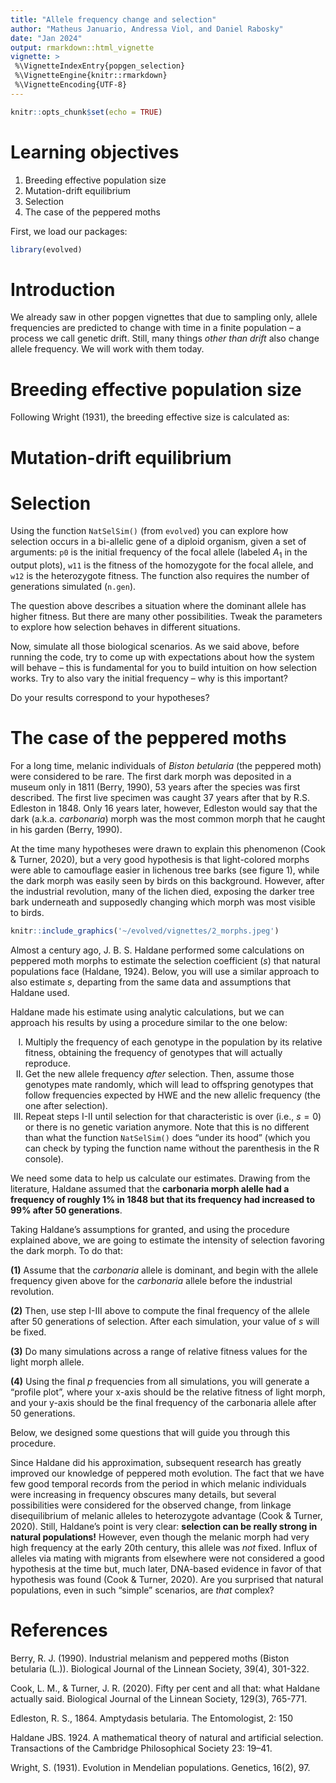 ```yaml
---
title: "Allele frequency change and selection"
author: "Matheus Januario, Andressa Viol, and Daniel Rabosky"
date: "Jan 2024"
output: rmarkdown::html_vignette
vignette: >
 %\VignetteIndexEntry{popgen_selection}
 %\VignetteEngine{knitr::rmarkdown}
 %\VignetteEncoding{UTF-8}
---
```


```r
knitr::opts_chunk$set(echo = TRUE)
```

# Learning objectives

1. Breeding effective population size
2. Mutation-drift equilibrium
3. Selection
4. The case of the peppered moths

First, we load our packages:
```r
library(evolved)
```

# Introduction

We already saw in other popgen vignettes that due to sampling only, allele frequencies are predicted to change with time in a finite population -- a process we call genetic drift. Still, many things _other than drift_ also change allele frequency. We will work with them today.

# Breeding effective population size

Following Wright (1931), the breeding effective size is calculated as:

\begin{equation}
N_e = \frac{4N_m N_f}{N_m+N_f}
\end{equation}

\fbox{\begin{minipage}{48em}
Challenge (extra credit question) 1:\\

What ratio of $N_f$ to $N_m$ maximizes $N_e$, relative to the census size? Explain or show your work.\\

Hint 1: Try plotting $N_e$ as a function of $\frac{N_f}{N_m}$. You can create "fake data" for this and plot it with R graphics.\\

Hint 2: Alternatively, you can also try to solve it analytically by considering that $N_{census} = N_f + N_m$.
\end{minipage}}

\fbox{\begin{minipage}{48em}
Question 1:\\

What happens to the above equation under extreme reproductive skew (i.e. one male monopolizes and mates with all females)? Write an equation that represents this. Explain your work.\\

Then, consider what is the limit of this equation, meaning: what is the effective population size when the number of females goes to infinity?

\end{minipage}}

\fbox{\begin{minipage}{48em}
Challenge (extra credit question) 2:\\

In birds, offspring sex is determined by their chromosomal system. Females are the heterogametic sex, having a pair of dissimilar ZW chromosomes, and males have two similar ZZ chromosomes. If the effective size for an autosomal marker is $N_e$, what is the effective size of a Z-linked sequence (a.k.a. a marker), and what is the effective size of a W-linked marker?
\end{minipage}}

# Mutation-drift equilibrium

\fbox{\begin{minipage}{48em}
Question 2:\\

Qualitatively, what is the relationship between the number of new alleles produced per generation and the mutation rate? Assume all mutations produce a unique allele and also an effectively infinite number of possible alleles.\\

Hint: Don't worry about numeric values, but describe the relationship as precisely as you can -- in other words, think about the shape of the relationship.
\end{minipage}}

\fbox{\begin{minipage}{48em}
Question 3:\\

A population with 100,000,000 individuals that was previously at mutation-drift equilibrium undergoes a severe population contraction to only 1,000 individuals. This new census size remains until you stop sampling that population. Assuming that the population conforms to Wright-Fisher assumptions (except during the bottleneck), plot the heterozygosity through time if the mutation rate is $\mu = 10^{-5}$. Assume census size is equal to effective population size during the two phases of population size. Do not forget to plot the initial heterozygosity. 
\end{minipage}}

\fbox{\begin{minipage}{48em}
Question 4:\\

Consider the heterozygosity after the bottleneck. Answer using at maximum two sentences: why would the temporal behavior of heterozygosity, as modeled in question 3, be stable if we saw in the drift vignette that the heterozygosity is expected to decay with time?
\end{minipage}}

\fbox{\begin{minipage}{48em}
Question 5:\\

In a population, the probability of picking two alleles that are identical-by-state is 0.75. Assuming mutation-drift equilibrium, what is the effective size of the population?\\

Hint: We are expecting an equation as the answer. You can keep the $\mu$ term as a constant in your answer.
\end{minipage}}

\fbox{\begin{minipage}{48em}
Challenge (extra credit question) 3:\\ 

Using R, plot 2 qualitatively different temporal patterns of census size that could result in the same overall $N_e$. Don't forget to add code showing that the two effective sizes are the same.
\end{minipage}}

# Selection

\fbox{\begin{minipage}{48em}
Question 6:\\

Consider a population of a diploid organism, initially at HWE frequencies where allele $B$ has frequency $p$. At some point, the environment changes. Although population size is constant, the adult $b$ homozygotes have ninety percent of the survivorship that $B$ homozygotes and heterozygotes have.\\

What is the relative fitness of each genotype?
\end{minipage}}

Using the function `NatSelSim()` (from `evolved`) you can explore how selection occurs in a bi-allelic gene of a diploid organism, given a set of arguments: `p0` is the initial frequency of the focal allele (labeled $A_1$ in the output plots), `w11` is the fitness of the homozygote for the focal allele, and `w12` is the heterozygote fitness. The function also requires the number of generations simulated (`n.gen`).

\fbox{\begin{minipage}{48em}
Question 7:\\ 

If $q = 0.9$ before the environmental change discussed in question 6, and considering the next 100 generations, answer:\\

(A) What command line would simulate the above scenario, using the function NatSelSim()?\\Hint: There are two ways to describe this situation in the function; make sure you are clear which allele you are assigning as $A_1$. It may be helpful to plot the scenario from both perspectives ($B$ as focal allele and $b$ as focal allele).\\ 

(B) Include the simulated plot in your lab. Briefly describe the behavior of:\\

(I) $q$ through each generation of selection, including comments on the rate of change.\\
(II) the frequency of genotypes through each generation of selection\\
(III) the mean population fitness at each generation of selection\\
\\
Hint: Comment a bit on the role of the heterozygote in the simulations. 
\end{minipage}}

The question above describes a situation where the dominant allele has higher fitness. But there are many other possibilities. Tweak the parameters to explore how selection behaves in different situations.

\fbox{\begin{minipage}{48em}
Question 8:

Describe mathematically or verbally which values for parameters w11, w12, and w22 would simulate a situation with:\\

(A) Heterozygote disadvantage\\
(B) A recessive lethal genetic disease\\
(C) A codominant disadvantageous allele\\
(D) Heterozygote advantage\\

Note, this question does not require the actual simulations to be run.

\end{minipage}}

Now, simulate all those biological scenarios. As we said above, before running the code, try to come up with expectations about how the system will behave -- this is fundamental for you to build intuition on how selection works. Try to also vary the initial frequency -- why is this important?

Do your results correspond to your hypotheses?

# The case of the peppered moths

For a long time, melanic individuals of _Biston betularia_ (the peppered moth) were considered to be rare. The first dark morph was deposited in a museum only in 1811 (Berry, 1990), 53 years after the species was first described. The first live specimen was caught 37 years after that by R.S. Edleston in 1848. Only 16 years later, however, Edleston would say that the dark (a.k.a. _carbonaria_) morph was the most common morph that he caught in his garden (Berry, 1990). 

At the time many hypotheses were drawn to explain this phenomenon (Cook & Turner, 2020), but a very good hypothesis is that light-colored morphs were able to camouflage easier in lichenous tree barks (see figure 1), while the dark morph was easily seen by birds on this background. However, after the industrial revolution, many of the lichen died, exposing the darker tree bark underneath and supposedly changing which morph was most visible to birds.

```r
knitr::include_graphics('~/evolved/vignettes/2_morphs.jpeg')
```

Almost a century ago, J. B. S. Haldane performed some calculations on peppered moth morphs to estimate the selection coefficient ($s$) that natural populations face (Haldane, 1924). Below, you will use a similar approach to also estimate $s$, departing from the same data and assumptions that Haldane used.

Haldane made his estimate using analytic calculations, but we can approach his results by using a procedure similar to the one below:

(I) Multiply the frequency of each genotype in the population by its relative fitness, obtaining the frequency of genotypes that will actually reproduce.
(II) Get the new allele frequency _after_ selection. Then, assume those genotypes mate randomly, which will lead to offspring genotypes that follow frequencies expected by HWE and the new allelic frequency (the one after selection).
(III) Repeat steps I-II until selection for that characteristic is over (i.e., $s = 0$) or there is no genetic variation anymore. Note that this is no different than what the function `NatSelSim()` does "under its hood" (which you can check by typing the function name without the parenthesis in the R console).

We need some data to help us calculate our estimates. Drawing from the literature, Haldane assumed that the **carbonaria morph alelle had a frequency of roughly 1% in 1848 but that its frequency had increased to 99% after 50 generations**.

Taking Haldane's assumptions for granted, and using the procedure explained above, we are going to estimate the intensity of selection favoring the dark morph. To do that:

**(1)** Assume that the _carbonaria_ allele is dominant, and begin with the allele frequency given above for the _carbonaria_ allele before the industrial revolution.

**(2)** Then, use step I-III above to compute the final frequency of the allele after 50 generations of selection. After each simulation, your value of $s$ will be fixed. 

**(3)** Do many simulations across a range of relative fitness values for the light morph allele. 

**(4)** Using the final $p$ frequencies from all simulations, you will generate a "profile plot", where your x-axis should be the relative fitness of light morph, and your y-axis should be the final frequency of the carbonaria allele after 50 generations.

Below, we designed some questions that will guide you through this procedure.

\fbox{\begin{minipage}{48em}
Question 9:\\

If the dark morph has 1.1x higher fitness than the light morph, what are the relative fitnesses of each genotype? \\

Graduate students should note that this is an important idea to understand because the literature will report fitness advantages sometimes as relative advantage and sometimes as relative disadvantage. So, being able to convert between them is an important skill.
\end{minipage}}

\fbox{\begin{minipage}{48em}
Question 10:\\

Without executing any code, answer: will the model result be different if you use advantage of the dark morph or disadvantage of the light morph as the basis for your calculation?
\end{minipage}}

\fbox{\begin{minipage}{48em}
Challenge (extra credit question) 4:\\

Based on the information we drew from the literature, Haldane (1924) concluded that the selective advantage of the dark allele "must be fifty percent greater than that of the recessives". Do you agree with that? Why?\\

Hint: Consider how you would make a plot that shows how the selective advantage covaries with the final frequency of the carbonaria allele. Take another look at point (4) above.
\end{minipage}}

\fbox{\begin{minipage}{48em}
Challenge (extra credit question) 5:\\

If the carbonaria allele is recessive, does your above answer change? If so, how?
\end{minipage}}

\fbox{\begin{minipage}{48em}
Question 11:\\

What would happen to the peppered moth population if one of the morphs had, for a very long time, an absolute (i.e. not relative) fitness of 0.8? Could this occur given what we know about the peppered moth population changes over time? Justify your answer.

Hint: Remember the population growth curves you made in lab 01.
\end{minipage}}

\fbox{\begin{minipage}{48em}
Question 12:\\

Now, integrating results from all the labs up to now, discuss why selection is expected to be more efficient in promoting evolutionary change in populations with larger effective size.
\end{minipage}}

Since Haldane did his approximation, subsequent research has greatly improved our knowledge of peppered moth evolution. The fact that we have few good temporal records from the period in which melanic individuals were increasing in frequency obscures many details, but several possibilities were considered for the observed change, from linkage disequilibrium of melanic alleles to heterozygote advantage (Cook & Turner, 2020). Still, Haldane's point is very clear: **selection can be really strong in natural populations!** However, even though the melanic morph had very high frequency at the early 20th century, this allele was _not_ fixed. Influx of alleles via mating with migrants from elsewhere were not considered a good hypothesis at the time but, much later, DNA-based evidence in favor of that hypothesis was found (Cook & Turner, 2020). Are you surprised that natural populations, even in such "simple" scenarios, are _that_ complex?

# References

Berry, R. J. (1990). Industrial melanism and peppered moths (Biston betularia (L.)). Biological Journal of the Linnean Society, 39(4), 301-322.

Cook, L. M., & Turner, J. R. (2020). Fifty per cent and all that: what Haldane actually said. Biological Journal of the Linnean Society, 129(3), 765-771.

Edleston, R. S., 1864. Amptydasis betularia. The Entomologist, 2: 150

Haldane JBS. 1924. A mathematical theory of natural
and artificial selection. Transactions of the Cambridge
Philosophical Society 23: 19–41.

Wright, S. (1931). Evolution in Mendelian populations. Genetics, 16(2), 97.